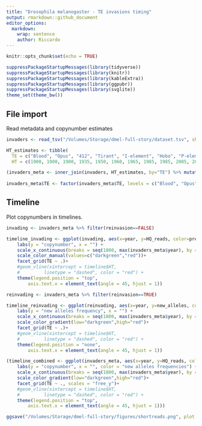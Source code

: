 ```yaml
---
title: "Drosophila melanogaster - TE invasions timing"
output: rmarkdown::github_document
editor_options: 
  markdown: 
    wrap: sentence
    author: Riccardo
---
```


```r
knitr::opts_chunk$set(echo = TRUE)
```

```r
suppressPackageStartupMessages(library(tidyverse))
suppressPackageStartupMessages(library(knitr))
suppressPackageStartupMessages(library(kableExtra))
suppressPackageStartupMessages(library(ggpubr))
suppressPackageStartupMessages(library(svglite))
theme_set(theme_bw())
```

## File import

Read metadata and copynumber estimates
```r
invaders <- read_tsv("/Volumes/Storage/dmel-full-story/dataset.tsv", show_col_types = FALSE) %>% mutate(presence = ifelse(HQ_reads>=2.5, "present", "absent")) %>% filter(!(Sample %in% c("SRR8061818", "SRR8061819")))

HT_estimates <- tibble(
  TE = c("Blood", "Opus", "412", "Tirant", "I-element", "Hobo", "P-element", "Spoink", "Micropia", "Souslik", "Transib1"),
  HT = c(1900, 1900, 1900, 1935, 1950, 1960, 1965, 1985, 1985, 2005, 2010))

(invaders_meta <- inner_join(invaders, HT_estimates, by="TE") %>% mutate(new_alleles = ifelse(reinvasion==TRUE, new_alleles, ifelse(HQ_reads > 1, 1, 0))))
  
invaders_meta$TE <- factor(invaders_meta$TE, levels = c("Blood", "Opus", "412", "Tirant", "I-element", "Hobo", "P-element", "Spoink", "Micropia", "Souslik", "Transib1"))
```

## Timeline

Plot copynumbers in timelines.
```r
invading <- invaders_meta %>% filter(reinvasion==FALSE)

timeline_invading <- ggplot(invading, aes(x=year, y=HQ_reads, color=presence)) + geom_point(alpha=0.5, size=5) +
    labs(y = "copynumber", x = "") +
    scale_x_continuous(breaks = seq(1800, max(invaders_meta$year), by = 10), labels = seq(1800, max(invaders_meta$year), by = 10))+
    scale_color_manual(values=c("darkgreen","red"))+
    facet_grid(TE ~ .)+
    #geom_vline(xintercept = timeline$HT, 
    #         linetype = "dashed", color = "red") +
    theme(legend.position = "top", 
        axis.text.x = element_text(angle = 45, hjust = 1))

reinvading <- invaders_meta %>% filter(reinvasion==TRUE)

timeline_reinvading <- ggplot(reinvading, aes(x=year, y=new_alleles, color=new_alleles)) + geom_point(alpha=0.5, size=5) +
    labs(y = "new alleles frequency", x = "") +
    scale_x_continuous(breaks = seq(1800, max(invaders_meta$year), by = 10), labels = seq(1800, max(invaders_meta$year), by = 10))+
    scale_color_gradient(low="darkgreen",high="red")+
    facet_grid(TE ~ .)+
    #geom_vline(xintercept = timeline$HT, 
    #         linetype = "dashed", color = "red") +
    theme(legend.position = "none", 
        axis.text.x = element_text(angle = 45, hjust = 1))
```

```r
(timeline_combined <- ggplot(invaders_meta, aes(x=year, y=HQ_reads, color=new_alleles)) + geom_point(alpha=0.5, size=3) +
    labs(y = "copynumber", x = "", color = "new alleles frequencies") +
    scale_x_continuous(breaks = seq(1800, max(invaders_meta$year), by = 10), labels = seq(1800, max(invaders_meta$year), by = 10))+
    scale_color_gradient(low="darkgreen",high="red")+
    facet_grid(TE ~ ., scales = "free_y")+
    #geom_vline(xintercept = timeline$HT, 
    #         linetype = "dashed", color = "red") +
    theme(legend.position = "top", 
        axis.text.x = element_text(angle = 45, hjust = 1)))

ggsave("/Volumes/Storage/dmel-full-story/figures/shortreads.png", plot = timeline_combined, height = 12)
```